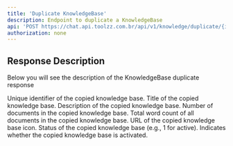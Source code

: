 ```yaml
---
title: 'Duplicate KnowledgeBase'
description: Endpoint to duplicate a KnowledgeBase
api: 'POST https://chat.api.toolzz.com.br/api/v1/knowledge/duplicate/{id}'
authorization: none
---
```


## Response Description 
Below you will see the description of the KnowledgeBase duplicate response

<ResponseField name="id" type="uuid" required>
  Unique identifier of the copied knowledge base.
</ResponseField>
<ResponseField name="title" type="string" required>
  Title of the copied knowledge base.
</ResponseField>
<ResponseField name="description" type="string">
  Description of the copied knowledge base.
</ResponseField>
<ResponseField name="documentCount" type="number" required>
  Number of documents in the copied knowledge base.
</ResponseField>
<ResponseField name="wordCount" type="number" required>
  Total word count of all documents in the copied knowledge base.
</ResponseField>
<ResponseField name="icon" type="string">
  URL of the copied knowledge base icon.
</ResponseField>
<ResponseField name="status" type="number" required>
  Status of the copied knowledge base (e.g., 1 for active).
</ResponseField>
<ResponseField name="isActivated" type="boolean" required>
  Indicates whether the copied knowledge base is activated.
</ResponseField>
